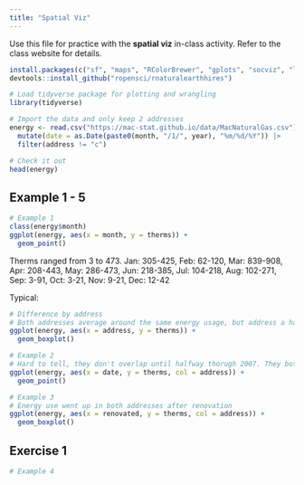 ```yaml
---
title: "Spatial Viz"
---
```


Use this file for practice with the **spatial viz** in-class activity.  Refer to the class website for details.


```r
install.packages(c("sf", "maps", "RColorBrewer", "gplots", "socviz", "leaflet", "devtools"))
devtools::install_github("ropensci/rnaturalearthhires")
```

```r
# Load tidyverse package for plotting and wrangling
library(tidyverse)

# Import the data and only keep 2 addresses
energy <- read.csv("https://mac-stat.github.io/data/MacNaturalGas.csv") |> 
  mutate(date = as.Date(paste0(month, "/1/", year), "%m/%d/%Y")) |> 
  filter(address != "c")

# Check it out
head(energy)
```


## Example 1 - 5

```r
# Example 1
class(energy$month)
ggplot(energy, aes(x = month, y = therms)) + 
  geom_point()
```



Therms ranged from 3 to 473. Jan: 305-425, Feb: 62-120, Mar: 839-908, Apr: 208-443, May: 286-473, Jun: 218-385, Jul: 104-218, Aug: 102-271, Sep: 3-91, Oct: 3-21, Nov: 9-21, Dec: 12-42

Typical: 

```r
# Difference by address
# Both addresses average around the same energy usage, but address a has a few that are higher
ggplot(energy, aes(x = address, y = therms)) + 
  geom_boxplot()
```

```r
# Example 2 
# Hard to tell, they don't overlap until halfway thorugh 2007. They both have the similar trend of having high energy use in the winter and lower in the summer
ggplot(energy, aes(x = date, y = therms, col = address)) +
  geom_point()
```

```r
# Example 3
# Energy use went up in both addresses after renovation
ggplot(energy, aes(x = renovated, y = therms, col = address)) +
  geom_boxplot()
```


## Exercise 1

```r
# Example 4

```

